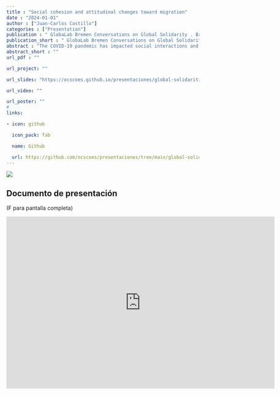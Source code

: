 ```yaml
---
title : "Social cohesion and attitudinal changes toward migration"
date : "2024-01-01"
author : ["Juan-Carlos Castillo"]
categories : ["Presentation"]
publication : " GlobaLab Bremen Conversations on Global Solidarity . Bremen  (Online)"
publication_short : " GlobaLab Bremen Conversations on Global Solidarity . Bremen  (Online)"
abstract : "The COVID-19 pandemic has impacted social interactions and coexistence around the globe in dimensions that go far beyond health issues. In the case of the Global South, the pandemic has developed along with growing South-South migratory movements, becoming another key factor that might reinforce social conflict in increasingly multicultural areas as migrants have historically served as “scapegoats” for unexpected crises as a way to control and manage diversity. Chile is one of the main destination countries for migrants from the Latin American and Caribbean region, and COVID-19 outbreaks in migrant housing have intensified discrimination. In such a context, there is a need for understanding how the pandemic has potentially changed the way non-migrants perceive and interact with migrant neighbors. Drawing on the national social cohesion panel survey study ELSOC (2016–2021, N = 2,927) the aim is to analyze the changes in non-migrants' attitudes toward migrants—related to dimensions of social cohesion—over the last years and their relation with individual status and territorial factors. We argue that social cohesion in increasingly multicultural societies is partially threatened in times of crisis. The results indicate that after the pandemic, convivial attitudes toward Latin American migrants decreased. Chileans started perceiving them more negatively, particularly those respondents with lower educational levels and who live in increasingly multicultural neighborhoods with higher rates of migrant residents."
abstract_short : ""
url_pdf : "" 

url_project: ""

url_slides: "https://ocscoes.github.io/presentaciones/global-solidarities-Jan2024/bremen_global_sol2024.html"

url_video: ""

url_poster: ""
# 
links:

- icon: github

  icon_pack: fab

  name: Github

  url: https://github.com/ocscoes/presentaciones/tree/main/global-solidarities-Jan2024
---
```

![](https://www.hilfswerft.de/wp-content/uploads/2016/03/universitat-bremen_f.png)

## Documento de presentación

(F para pantalla completa)

<iframe width="700"  height="450" src="https://ocscoes.github.io/presentaciones/global-solidarities-Jan2024/bremen_global_sol2024.html" title="Xaringan presentation" frameborder="0" allow="accelerometer; autoplay; clipboard-write; encrypted-media; gyroscope; picture-in-picture" allowfullscreen></iframe>
